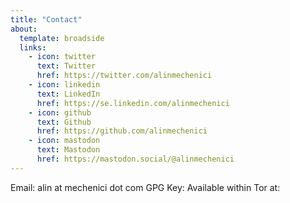```yaml
---
title: "Contact"
about:
  template: broadside
  links:
    - icon: twitter
      text: Twitter
      href: https://twitter.com/alinmechenici
    - icon: linkedin
      text: LinkedIn
      href: https://se.linkedin.com/alinmechenici
    - icon: github
      text: Github
      href: https://github.com/alinmechenici
    - icon: mastodon
      text: Mastodon
      href: https://mastodon.social/@alinmechenici
---
```


Email: alin at mechenici dot com 
GPG Key: 
Available within Tor at: 